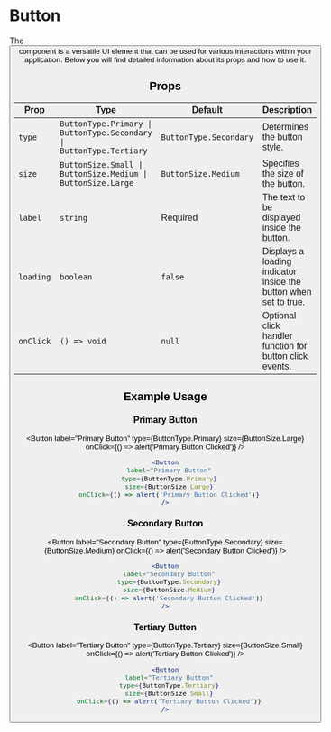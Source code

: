 
# Button

The <Button label='Button' type={ButtonType.Primary} /> component is a versatile UI element that can be used for various interactions within your application. Below you will find detailed information about its props and how to use it.

## Props

| Prop     | Type                                         | Default                   | Description                                                           |
|----------|----------------------------------------------|---------------------------|-----------------------------------------------------------------------|
| `type`   | `ButtonType.Primary \| ButtonType.Secondary \| ButtonType.Tertiary` | `ButtonType.Secondary`    | Determines the button style.                                          |
| `size`   | `ButtonSize.Small \| ButtonSize.Medium \| ButtonSize.Large`       | `ButtonSize.Medium`       | Specifies the size of the button.                                     |
| `label`  | `string`                                     | Required                  | The text to be displayed inside the button.                           |
| `loading`| `boolean`                                    | `false`                   | Displays a loading indicator inside the button when set to true.      |
| `onClick`| `() => void`                                 | `null`                    | Optional click handler function for button click events.              |

## Example Usage

### Primary Button

<Button
  label="Primary Button"
  type={ButtonType.Primary}
  size={ButtonSize.Large}
  onClick={() => alert('Primary Button Clicked')}
/>

```jsx
<Button
  label="Primary Button"
  type={ButtonType.Primary}
  size={ButtonSize.Large}
  onClick={() => alert('Primary Button Clicked')}
/>
```

### Secondary Button

<Button
  label="Secondary Button"
  type={ButtonType.Secondary}
  size={ButtonSize.Medium}
  onClick={() => alert('Secondary Button Clicked')}
/>

```jsx
<Button
  label="Secondary Button"
  type={ButtonType.Secondary}
  size={ButtonSize.Medium}
  onClick={() => alert('Secondary Button Clicked')}
/>
```

### Tertiary Button

<Button
  label="Tertiary Button"
  type={ButtonType.Tertiary}
  size={ButtonSize.Small}
  onClick={() => alert('Tertiary Button Clicked')}
/>

```jsx
<Button
  label="Tertiary Button"
  type={ButtonType.Tertiary}
  size={ButtonSize.Small}
  onClick={() => alert('Tertiary Button Clicked')}
/>
```